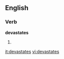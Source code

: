 
==English==

===Verb===
'''devastates'''

# {{third-person singular of|[[devastate]]}}

[[it:devastates]]
[[vi:devastates]]